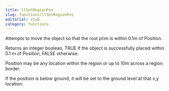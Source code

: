 ```yaml
---
title: llSetRegionPos
slug: functions/llSetRegionPos
editorial: stub
category: functions
---
```


<LSLFunction name="llSetRegionPos"/>

Attempts to move the object so that the root prim is within 0.1m of Position.

Returns an integer boolean, TRUE if the object is successfully placed within 0.1 m of Position, FALSE otherwise.

Position may be any location within the region or up to 10m across a region border.

If the position is below ground, it will be set to the ground level at that x,y location.
